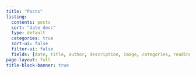 ```yaml
---
title: "Posts"
listing:
  contents: posts
  sort: "date desc"
  type: default
  categories: true
  sort-ui: false
  filter-ui: false
  fields: [date, title, author, description, image, categories, reading-time]
page-layout: full
title-block-banner: true
---
```

